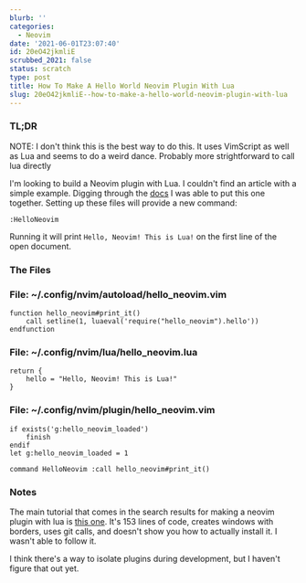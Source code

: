 ```yaml
---
blurb: ''
categories:
  - Neovim
date: '2021-06-01T23:07:40'
id: 20eO42jkmliE
scrubbed_2021: false
status: scratch
type: post
title: How To Make A Hello World Neovim Plugin With Lua
slug: 20eO42jkmliE--how-to-make-a-hello-world-neovim-plugin-with-lua
---
```


### TL;DR

NOTE: I don't think this is the best way to do this. It uses VimScript as well as Lua and seems to do a weird dance. Probably more strightforward to call lua directly

I'm looking to build a Neovim plugin with Lua. I couldn't find an article with a simple example. Digging through the [docs](https://neovim.io/doc/user/lua.html#lua-require-example) I was able to put this one together. Setting up these files will provide a new command:

```shell
:HelloNeovim
```

Running it will print `Hello, Neovim! This is Lua!` on the first line of the open document.


### The Files

### File: ~/.config/nvim/autoload/hello_neovim.vim


    function hello_neovim#print_it()
    	call setline(1, luaeval('require("hello_neovim").hello'))
    endfunction



### File: ~/.config/nvim/lua/hello_neovim.lua


    return {
    	hello = "Hello, Neovim! This is Lua!"
    }



### File: ~/.config/nvim/plugin/hello_neovim.vim


    if exists('g:hello_neovim_loaded')
    	finish
    endif
    let g:hello_neovim_loaded = 1
    
    command HelloNeovim :call hello_neovim#print_it()



### Notes


The main tutorial that comes in the search results for making a neovim plugin with lua is [this one](https://www.2n.pl/blog/how-to-write-neovim-plugins-in-lua). It's 153 lines of code, creates windows with borders, uses git calls, and doesn't show you how to actually install it. I wasn't able to follow it. 



I think there's a way to isolate plugins during development, but I haven't figure that out yet.
